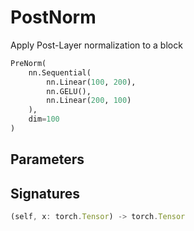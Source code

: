 
# PostNorm

Apply Post-Layer normalization to a block

```python copy
PreNorm(
    nn.Sequential(
        nn.Linear(100, 200),
        nn.GELU(),
        nn.Linear(200, 100)
    ),
    dim=100
)
```

## Parameters


## Signatures
```ts
(self, x: torch.Tensor) -> torch.Tensor
